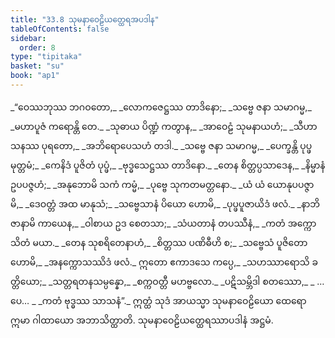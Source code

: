 ```yaml
---
title: "33.8 သုမနာဝေဠိယတ္ထေရအပဒါန"
tableOfContents: false
sidebar:
  order: 8
type: "tipitaka"
basket: "su"
book: "ap1"
---
```



<DynamicBreadcrumb />

<Division number="64" book="ap1" e="ch" v="20" p="301">

<Paragraph number="3664" type="verses" book="ap1">
_“ဝေဿဘုဿ ဘဂဝတော,_  
_လောကဇေဋ္ဌဿ တာဒိနော;_  
_သဗ္ဗေ ဇနာ သမာဂမ္မ,_  
_မဟာပူဇံ ကရောန္တိ တေ._  

</Paragraph>

</Division>
<Division number="65" book="ap1" e="ch" v="20" p="301">

<Paragraph number="3665" type="verses" book="ap1">
_သုဓာယ ပိဏ္ဍံ ကတွာန,_  
_အာဝေဠံ သုမနာယဟံ;_  
_သီဟာသနဿ ပုရတော,_  
_အဘိရောပေသဟံ တဒါ._  

</Paragraph>

</Division>
<Division number="66" book="ap1" e="ch" v="20" p="301">

<Paragraph number="3666" type="verses" book="ap1">
_သဗ္ဗေ ဇနာ သမာဂမ္မ,_  
_ပေက္ခန္တိ ပုပ္ဖမုတ္တမံ;_  
_ကေနိဒံ ပူဇိတံ ပုပ္ဖံ,_  
_ဗုဒ္ဓသေဋ္ဌဿ တာဒိနော._  

</Paragraph>

</Division>
<Division number="67" book="ap1" e="ch" v="20" p="301">

<Paragraph number="3667" type="verses" book="ap1">
_တေန စိတ္တပ္ပသာဒေန,_  
_နိမ္မာနံ ဥပပဇ္ဇဟံ;_  
_အနုဘောမိ သကံ ကမ္မံ,_  
_ပုဗ္ဗေ သုကတမတ္တနော._  

</Paragraph>

</Division>
<Division number="68" book="ap1" e="ch" v="20" p="301">

<Paragraph number="3668" type="verses" book="ap1">
_ယံ ယံ ယောနုပပဇ္ဇာမိ,_  
_ဒေဝတ္တံ အထ မာနုသံ;_  
_သဗ္ဗေသာနံ ပိယော ဟောမိ,_  
_ပုပ္ဖပူဇာယိဒံ ဖလံ._  

</Paragraph>

</Division>
<Division number="69" book="ap1" e="ch" v="20" p="301">

<Paragraph number="3669" type="verses" book="ap1">
_နာဘိဇာနာမိ ကာယေန,_  
_ဝါစာယ ဥဒ စေတသာ;_  
_သံယတာနံ တပဿီနံ,_  
_ကတံ အက္ကောသိတံ မယာ._  

</Paragraph>

</Division>
<Division number="70" book="ap1" e="ch" v="20" p="301">

<Paragraph number="3670" type="verses" book="ap1">
_တေန သုစရိတေနာဟံ,_  
_စိတ္တဿ ပဏိဓီဟိ စ;_  
_သဗ္ဗေသံ ပူဇိတော ဟောမိ,_  
_အနက္ကောသဿိဒံ ဖလံ._  

</Paragraph>

</Division>
<Division number="71" book="ap1" e="ch" v="20" p="301">

<Paragraph number="3671" type="verses" book="ap1">
ဣတော ဧကာဒသေ ကပ္ပေ,_  
_သဟဿာရောသိ ခတ္တိယော;_  
_သတ္တရတနသမ္ပန္နော,_  
_စက္ကဝတ္တီ မဟဗ္ဗလော._  

</Paragraph>

</Division>
<Division number="72" book="ap1" e="ch" v="20" p="301">

<Paragraph number="3672" type="verses" book="ap1">
_ပဋိသမ္ဘိဒါ စတဿော,_  
_ …ပေ… _  
_ကတံ ဗုဒ္ဓဿ သာသနံ”._  

</Paragraph>

<Paragraph number="3673" book="ap1">
ဣတ္ထံ သုဒံ အာယသ္မာ သုမနာဝေဠိယော ထေရော ဣမာ ဂါထာယော အဘာသိတ္ထာတိ.

</Paragraph>
</Division>

<Paragraph number="3674" type="center" book="ap1">
သုမနာဝေဠိယတ္ထေရဿာပဒါနံ အဋ္ဌမံ.
</Paragraph>